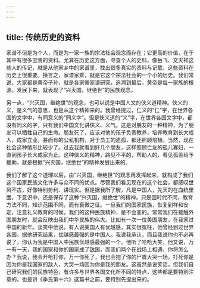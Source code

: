 ```yaml
---
---
---
```

title: 传统历史的资料
---




家谱不但是为个人，而是为一家一族的宗法社会观念而存在；它更高的价值，在于其中有很多宝贵的资料。尤其在历史这方面，寻查个人的史料，像岳飞、文天祥这些人的传记，就是从他家乡中的家谱里，找出很多真实的资料与记载，这些资料在历史上很重要。换言之，家谱家乘，就是它这个宗法社会的一个小的历史。我们常说，大家都是黄帝子孙，就是各家循家谱研究，追溯到最后，黄帝是每一家族的根源。发展下来，就表现了“兴灭国，继绝世”的民族观念。

另一点，“兴灭国，继绝世”的观念，也可以说是中国人文的侠义道精神。侠义的义，是义气的意思，也是从这个精神来的。我曾经提过，仁义的“仁”字，在世界各国的文字中，有同意义的“同义字”。但是侠义道的“义”字，在世界各国文字中，都没有同义的字，只有我们中国文化讲侠义、义气。这是对朋友的一种精神，为了朋友可以牺牲自己的生命。朋友死了，应该对他的孩子负责教养，培养教育到长大成人，成家立业。甚而有的公私机构，对于员工的遗孤，都还照顾培植。当然，现在社会这种情形比较少了。过去我就看到好几个朋友，这样照顾亡友的孤儿寡妇，一直到孩子长大成家为止。这种侠义的精神，路见不平的，帮助人的，看见孤苦给予援助，就是根据“兴灭国，继绝世”的精神发展出来的。

我们了解了这个道理以后，由“兴灭国，继绝世”的观念再发挥起来，就构成了我们这个国家民族文化许多与众不同的优点。尽管我们看见现在的这个社会，都感叹世风不古，好像特别势利、讲现实。但是据我所了解，凡是中国人，先天的在血统里面，下意识中，还是保存了这种“兴灭国，继绝世”的精神。只是因时代不同，教育方法不同，知识范围不同，而有衰微之征。一旦我们的国家民族，恢复到祥和安定，注意礼义教育的时候，我们的这种民族精神，是不会变的。常常我们在接触外国朋友时，就会反映出我们中华民族的伟大。比如有一次一位美国朋友，在我家过中国的新年。谈笑中他说，有人说美国人有优越感，其实很冤枉，他曾经到过世界各国，据他研究结果，优越感最强的是中国人。我说我承认，而且我说你也不必再说了，你认为我是中国人中民族优越感最强的一个。他听了哈哈大笑，他又说，万一有一天，我的国家和你的国家成了敌国，而我们两个在战场上相遇，你将怎么办？我说，我会开枪打你，万一你死了，我也会抱了你的尸首大哭一场。打死你是因为你是我国家的敌人，大哭一场因为你是我的朋友。这虽然是说笑话，但我们自己研究我们的民族特色，有许多与世界各国文化所不同的特点，这些都是要特别注意的。也是讲《季氏第十六》这篇书之前，要特别先提出来的。